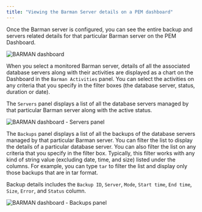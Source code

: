 ```yaml
---
title: "Viewing the Barman Server details on a PEM dashboard"
---
```


Once the Barman server is configured, you can see the entire backup and servers related details for that particular Barman server on the PEM Dashboard.

![BARMAN dashboard](../images/barman_dashboard.png)

When you select a monitored Barman server, details of all the associated database servers along with their activities are displayed as a chart on the Dashboard in the `Barman Activities` panel. You can select the activities on any criteria that you specify in the filter boxes (the database server, status, duration or date).

The `Servers` panel displays a list of all the database servers managed by that particular Barman server along with the active status.

![BARMAN dashboard - Servers panel](../images/barman_dashboard_servers.png)

The `Backups` panel displays a list of all the backups of the database servers managed by that particular Barman server. You can filter the list to display the details of a particular database server. You can also filter the list on any criteria that you specify in the filter box.  Typically, this filter works with any kind of string value (excluding date, time, and size) listed under the columns. For example, you can type `tar` to filter the list and display only those backups that are in tar format.

Backup details includes the  `Backup ID`, `Server`, `Mode`, `Start time`, `End time`, `Size`, `Error`, and `Status` column.

![BARMAN dashboard - Backups panel](../images/barman_dashboard_backups.png)
